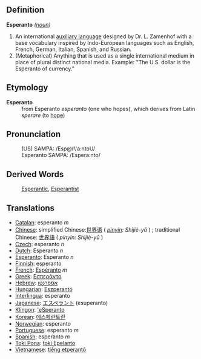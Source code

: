 ==Definition==

;'''Esperanto''' ''([[noun]])''
#An international [[auxiliary language]] designed by Dr. L. Zamenhof with a base vocabulary inspired by Indo-European languages such as English, French, German, Italian, Spanish, and Russian.
#(Metaphorical) Anything that is used as a single international medium in place of plural distinct national media.  Example: "The U.S. dollar is the Esperanto of currency."

==Etymology==
;'''Esperanto'''
:from Esperanto ''esperanto'' (one who hopes), which derives from Latin ''sperare'' (to [[hope]])

==Pronunciation==

:(US) SAMPA: /Esp@r\'a:ntoU/
:Esperanto SAMPA: /Espera:nto/

==Derived Words==
:[[Esperantic]], [[Esperantist]]

==Translations==
*[[Catalan]]: esperanto ''m''
*[[Chinese]]: simplified Chinese:[[世界语]] ( ''[[pinyin]]: Shìjiè-yǔ'' ) ; traditional Chinese: [[世界語]] ( ''pinyin: Shìjiè-yǔ'' ) 
*[[Czech]]: esperanto ''n''
*[[Dutch]]: Esperanto ''n''
*[[Esperanto]]: Esperanto ''n''
*[[Finnish]]: esperanto
*[[French]]: [[Espéranto]] ''m''
*[[Greek]]: [[Εσπεράντο]]
*[[Hebrew]]: [[אספרנטו]]
*[[Hungarian]]: [[Eszperantó]]
*[[Interlingua]]: esperanto
*[[Japanese]]: [[エスペラント]] (esuperanto)
*[[Klingon]]: [['eSperanto]]
*[[Korean]]: [[에스페란토란]]
*[[Norwegian]]: esperanto
*[[Portuguese]]: esperanto ''m''
*[[Spanish]]: esperanto ''m''
*[[Toki Pona]]: [[toki Epelanto]]
*[[Vietnamese]]: [[tiếng etperantô]]